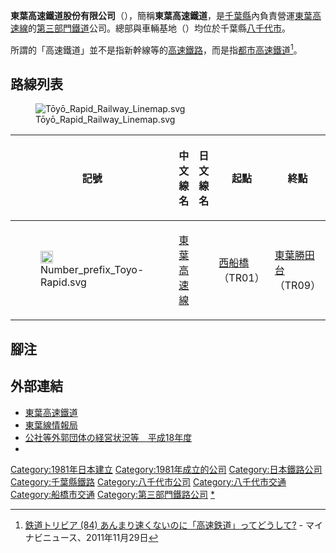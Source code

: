 {{NoteTA 
|G1=Railway 
|G2=Transport
}}
{{About|東葉高速鐵道公司|東葉高速鐵道司所營運的鐵路線|東葉高速線}}
{{Infobox Company
|name = 東葉高速鐵道
|native_name = {{lang|ja|東葉高速鉄道株式会社}}
|company_name_en = Tōyō Rapid Railway Co.,Ltd.
|logo = [[File:Toyo_Rapid_Railway_logo.svg|200px]]
|image = <!-- 檔案不存在 [[File:Toyokosokuhonsha.jpg|280px]] -->
|image_caption = 總部
|type = [[株式會社|株式會社]]
|traded_as = 非上市
|area_served = {{JPN}}
|zip_code = 276-0049
|location = [[千葉縣|千葉縣]][[八千代市|八千代市]]{{link-ja|綠丘 (八千代市)|緑が丘 (八千代市)|綠丘}}1-1120-3
|foundation = 1981年（昭和56年）9月1日
|industry = 陸運業
|services = 旅客鐵道事業等
|key_people = 代表取締役社長 髙梨國雄
|num_employees = 298人（2012年4月1日）<ref>[http://www.toyokosoku.co.jp/info/company.html 会社案内]{{dead link|date=2018年3月 |bot=InternetArchiveBot |fix-attempted=yes }} 東葉高速鉄道の公式ページ。</ref>
|accounting_period = 3月31日
|major_shareholder = [[千葉縣|千葉縣]] 32.8%<br />[[船橋市|船橋市]] 24.9%<br />[[八千代市|八千代市]] 22.2%<br />[[東京地下鐵|東京地下鐵]] 12.7%<br />[[京成電鐵|京成電鐵]]  2.1%<br />[[東武鐵道|東武鐵道]] 0.7%<br />[[新京成電鐵|新京成電鐵]] 0.7%<br />[[瑞穗銀行|瑞穗銀行]] 0.5%<br />[[三井住友信託銀行|三井住友信託銀行]] 0.4%<br />[[三菱東京UFJ銀行|三菱東京UFJ銀行]]等其他20家公司 2.9%（2015年4月1日）<ref name="toyo-h26disclose">{{PDFlink|[http://www.pref.chiba.lg.jp/gyoukaku/gyoukaku/about/koumokubetsu/documents/h27-3.pdf 公社等外郭団体に関する情報公開（2015年4月1日現在） 東葉高速鉄道（株）]}} - 千葉県</ref>
|homepage = [http://www.toyokosoku.co.jp/ www.toyokosoku.co.jp/]
}}
'''東葉高速鐵道股份有限公司'''（{{jpn|j=東葉高速鉄道|hg=とうようこうそくてつどう|rm=Tōyō Kōsoku Tetsudō|f=y}}），簡稱'''東葉高速鐵道'''，是[[千葉縣|千葉縣]]內負責營運[[東葉高速線|東葉高速線]]的[[第三部門鐵道|第三部門鐵道]]公司。總部與車輛基地（{{link-ja|八千代綠丘車輛基地|八千代緑が丘車両基地}}）均位於千葉縣[[八千代市|八千代市]]。

所謂的「高速鐵道」並不是指新幹線等的[[高速鐵路|高速鐵路]]，而是指[[都市高速鐵道|都市高速鐵道]]<ref>[http://news.mynavi.jp/series/trivia/084/ 鉄道トリビア (84) あんまり速くないのに「高速鉄道」ってどうして? ] {{Wayback|url=http://news.mynavi.jp/series/trivia/084/ |date=20170924094013 }} - マイナビニュース、2011年11月29日</ref>。

== 路線列表 ==
[[File:Tōyō_Rapid_Railway_Linemap.svg|thumb]]
{| class="wikitable sortable"
|-
!記號
!style="width: 4em"|中文線名
!style="width: 4em"|日文線名
!class="unsortable"|起點
!class="unsortable"|終點
!style="width: 4em"|距離（公里）
|-
|[[File:Number_prefix_Toyo-Rapid.svg|20px]]
|[[東葉高速線|東葉高速線]]
|{{lang|ja|東葉高速線}}
|[[西船橋站|西船橋]]（TR01）
|[[東葉勝田台站|東葉勝田台]]（TR09）
|16.2
|}

== 腳注 ==
{{notefoot}}
{{Reflist}}

== 外部連結 ==
{{DEFAULTSORT:Touyou Kousoku Tetsudou}}
* [https://web.archive.org/web/20081219084500/http://www.toyokosoku.co.jp/ 東葉高速鐵道]
* [http://toyorapidline.web.fc2.com/ 東葉線情報局] {{Wayback|url=http://toyorapidline.web.fc2.com/ |date=20201207083219 }}
* [http://www.pref.chiba.lg.jp/gyoukaku/gyoukaku/about/koumokubetsu/gaikaku-h18ketsu.html 公社等外郭団体の経営状況等　平成18年度] {{Wayback|url=http://www.pref.chiba.lg.jp/gyoukaku/gyoukaku/about/koumokubetsu/gaikaku-h18ketsu.html |date=20200810000239 }}
* {{PDFlink|[http://www.pref.chiba.lg.jp/gyoukaku/gyoukaku/about/koumokubetsu/documents/0711_03.pdf 千葉県による公社等外郭団体に関する情報公開　平成18年度]}}

{{PASMO}}
{{東京大眾運輸}}
{{日本地下铁}}
{{日本第三部門鐵道單位}}
{{Portal bar|日本|鐵路|千葉|企業|日本鐵路}}
[[Category:1981年日本建立|Category:1981年日本建立]]
[[Category:1981年成立的公司|Category:1981年成立的公司]]
[[Category:日本鐵路公司|Category:日本鐵路公司]]
[[Category:千葉縣鐵路|Category:千葉縣鐵路]]
[[Category:八千代市公司|Category:八千代市公司]]
[[Category:八千代市交通|Category:八千代市交通]]
[[Category:船橋市交通|Category:船橋市交通]]
[[Category:第三部門鐵路公司|Category:第三部門鐵路公司]]
[[Category:東葉高速鐵道|*]]